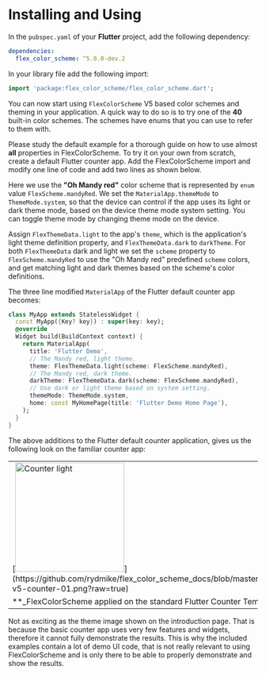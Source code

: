 # Installing and Using

In the `pubspec.yaml` of your **Flutter** project, add the following dependency:

```yaml
dependencies:
  flex_color_scheme: ^5.0.0-dev.2
```

In your library file add the following import:

```dart
import 'package:flex_color_scheme/flex_color_scheme.dart';
```

You can now start using `FlexColorScheme` V5 based color schemes and theming
in your application. A quick way to do so is to try one of the **40** built-in
color schemes. The schemes have enums that you can use to refer to them with.

Please study the default example for a thorough guide on how to use almost
**all** properties in FlexColorScheme. To try it on your own from scratch,
create a default Flutter counter app. Add the FlexColorScheme import and modify
one line of code and add two lines as shown below.

Here we use the  **"Oh Mandy red"** color scheme that is represented by `enum`
value `FlexScheme.mandyRed`. We set the `MaterialApp.themeMode` to
`ThemeMode.system`, so that the device can control if the app uses its light
or dark theme mode, based on the device theme mode system setting. You can
toggle theme mode by changing theme mode on the device.

Assign `FlexThemeData.light` to the app's `theme`, which is the application's
light theme definition property, and `FlexThemeData.dark` to `darkTheme`.
For both `FlexThemeData` dark and light we set the `scheme` property to
`FlexScheme.mandyRed` to use the "Oh Mandy red" predefined `scheme` colors, and
get matching light and dark themes based on the scheme's color definitions.

The three line modified `MaterialApp` of the Flutter default counter app
becomes:

```dart
class MyApp extends StatelessWidget {
  const MyApp({Key? key}) : super(key: key);
  @override
  Widget build(BuildContext context) {
    return MaterialApp(
      title: 'Flutter Demo',
      // The Mandy red, light theme.
      theme: FlexThemeData.light(scheme: FlexScheme.mandyRed),
      // The Mandy red, dark theme.
      darkTheme: FlexThemeData.dark(scheme: FlexScheme.mandyRed),
      // Use dark or light theme based on system setting.
      themeMode: ThemeMode.system,
      home: const MyHomePage(title: 'Flutter Demo Home Page'),
    );
  }
}
```
The above additions to the Flutter default counter application, gives us the
following look on the familiar counter app:

<table>
  <tr>
    <td>[<img src="https://github.com/rydmike/flex_color_scheme_docs/blob/master/docs/images/fcs-v5-counter-01.png?raw=true" alt="Counter light" width="220"/>](https://github.com/rydmike/flex_color_scheme_docs/blob/master/docs/images/fcs-v5-counter-01.png?raw=true)</td>
    <td>[<img src="https://github.com/rydmike/flex_color_scheme_docs/blob/master/docs/images/fcs-v5-counter-02.png?raw=true" alt="Counter dark" width="220"/>](https://github.com/rydmike/flex_color_scheme_docs/blob/master/docs/images/fcs-v5-counter-02?raw=true)</td>
  </tr>
  <tr>
    <td colspan="2"> **_FlexColorScheme applied on the standard Flutter Counter Template (click images to open hires version)_** </td>
  </tr>
</table>

Not as exciting as the theme image shown on the introduction page. That is because the basic
counter app uses very few features and widgets, therefore it cannot fully
demonstrate the results. This is why the included examples contain a lot of
demo UI code, that is not really relevant to using FlexColorScheme and is only
there to be able to properly demonstrate and show the results.
